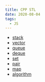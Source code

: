 ```yaml
---
title: CPP STL
date: 2020-08-04
tags:
  - JS
---
```


- [stack](/cpp-stl-stack)
- [vector](/cpp-stl-vector)
- [queue](/cpp-stl-queue)
- [deque]()
- [set]()
- [pair]()
- [map]()
- [algorithm]()


